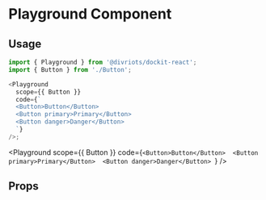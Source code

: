 
# Playground Component

<Description of={Playground} />

## Usage

```js
import { Playground } from '@divriots/dockit-react';
import { Button } from './Button';

<Playground
  scope={{ Button }}
  code={`
  <Button>Button</Button>
  <Button primary>Primary</Button>
  <Button danger>Danger</Button>
  `}
/>;
```

<Playground
  scope={{ Button }}
  code={`
<Button>Button</Button> 
<Button primary>Primary</Button> 
<Button danger>Danger</Button> 
`}
/>

## Props

<Props of={Playground} />
